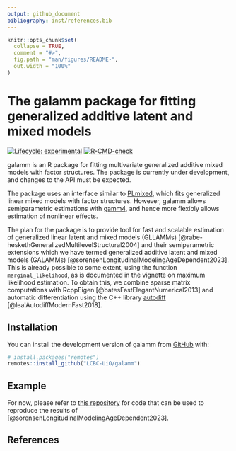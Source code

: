 ```yaml
---
output: github_document
bibliography: inst/references.bib
---
```


<!-- README.md is generated from README.Rmd. Please edit that file -->

```r
knitr::opts_chunk$set(
  collapse = TRUE,
  comment = "#>",
  fig.path = "man/figures/README-",
  out.width = "100%"
)
```

# The galamm package for fitting generalized additive latent and mixed models

<!-- badges: start -->
[![Lifecycle: experimental](https://img.shields.io/badge/lifecycle-experimental-orange.svg)](https://lifecycle.r-lib.org/articles/stages.html#experimental)
[![R-CMD-check](https://github.com/LCBC-UiO/galamm/actions/workflows/R-CMD-check.yaml/badge.svg)](https://github.com/LCBC-UiO/galamm/actions/workflows/R-CMD-check.yaml)
<!-- badges: end -->

galamm is an R package for fitting multivariate generalized additive mixed models with factor structures. The package is currently under development, and changes to the API must be expected. 

The package uses an interface similar to [PLmixed](https://cran.r-project.org/package=PLmixed), which fits generalized linear mixed models with factor structures. However, galamm allows semiparametric estimations with [gamm4](https://cran.r-project.org/package=gamm4), and hence more flexibly allows estimation of nonlinear effects.

The plan for the package is to provide tool for fast and scalable estimation of generalized linear latent and mixed models (GLLAMMs) [@rabe-heskethGeneralizedMultilevelStructural2004] and their semiparametric extensions which we have termed generalized additive latent and mixed models (GALAMMs) [@sorensenLongitudinalModelingAgeDependent2023]. This is already possible to some extent, using the function `marginal_likelihood`, as is documented in the vignette on maximum likelihood estimation. To obtain this, we combine sparse matrix computations with RcppEigen [@batesFastElegantNumerical2013] and automatic differentiation using the C++ library [autodiff](https://autodiff.github.io/) [@lealAutodiffModernFast2018].

## Installation

You can install the development version of galamm from [GitHub](https://github.com/) with:

``` r
# install.packages("remotes")
remotes::install_github("LCBC-UiO/galamm")
```
## Example

For now, please refer to [this repository](https://github.com/LCBC-UiO/galamm-scripts) for code that can be used to reproduce the results of [@sorensenLongitudinalModelingAgeDependent2023].

## References
